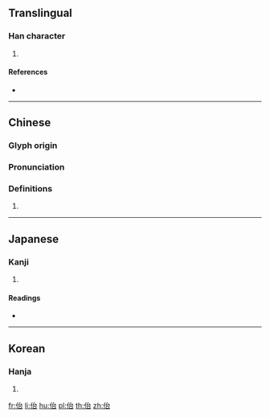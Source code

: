 ==Translingual==

===Han character===
{{Han char|rn=9|rad=人|as=05|sn=7|four=23260|canj=OIR|ids=⿰亻台}}

# {{defn|Han|sort=人05}}

====References====
* {{Han ref|kx=0097.160|dkj=00490|dj=0206.040|hdz=10141.040|uh=4F41|ud=20289|bh=CA64|bd=51812}}

----

==Chinese==
{{zh-forms}}

===Glyph origin===
{{Han etym}}

===Pronunciation===
{{zh-pron
|m=yǐ,ǎi,sì,chì
|c=ji4,ji5
|mc=y
|oc=y
|ma=
|cat=
}}

===Definitions===
{{zh-hanzi}}

# {{rfdef|lang=zh}}

----

==Japanese==

===Kanji===
{{ja-kanji|grade=|rs=人05}}

# {{defn|lang=ja|sort=人05}}

====Readings====
* {{ja-readings|on=[[あい]] (ai), [[い]] (i), [[ち]] (chi), [[し]] (shi), [[じ]] (ji), [[たい]] (tai)|kun=[[おろかなさま]] (orokanasama), [[おもう]] (omou)}}

----

==Korean==

===Hanja===
{{ko-hanja|hangeul=이|rv=i|mr=i}}

# {{defn|lang=ko|sort=人05}}

[[fr:佁]]
[[li:佁]]
[[hu:佁]]
[[pl:佁]]
[[th:佁]]
[[zh:佁]]